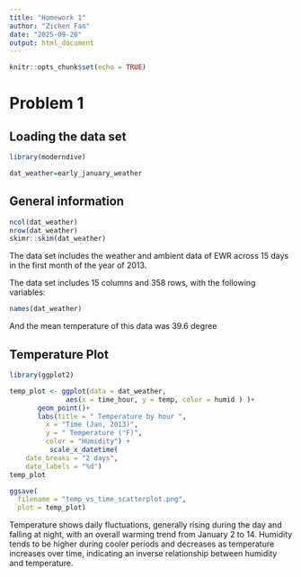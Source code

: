 ```yaml
---
title: "Homework 1"
author: "Zichen Fan"
date: "2025-09-20"
output: html_document
---
```


```r
knitr::opts_chunk$set(echo = TRUE)
```

# Problem 1

## Loading the data set 

```r
library(moderndive)

dat_weather=early_january_weather
```

## General information
```r
ncol(dat_weather)
nrow(dat_weather)
skimr::skim(dat_weather)
```
The data set includes the weather and ambient data 
of EWR across 15 days in the first month of the year of 2013.

The data set includes 15 columns and 358 rows, with the following variables:

```r
names(dat_weather)

```
And the mean temperature of this data was 39.6 degree

## Temperature Plot

```r
library(ggplot2)

temp_plot <- ggplot(data = dat_weather, 
              aes(x = time_hour, y = temp, color = humid ) )+
       geom_point()+
       labs(title = " Temperature by hour ",
         x = "Time (Jan, 2013)",
         y = " Temperature (°F)",
         color = "Humidity") +
          scale_x_datetime(
    date_breaks = "2 days",  
    date_labels = "%d")
temp_plot 
```

```r
ggsave(
  filename = "temp_vs_time_scatterplot.png", 
  plot = temp_plot)
```

Temperature shows daily fluctuations, generally rising during the day and falling at night, with an overall warming trend from January 2 to 14. Humidity tends to be higher during cooler periods and decreases as temperature increases over time, indicating an inverse relationship between humidity and temperature.


